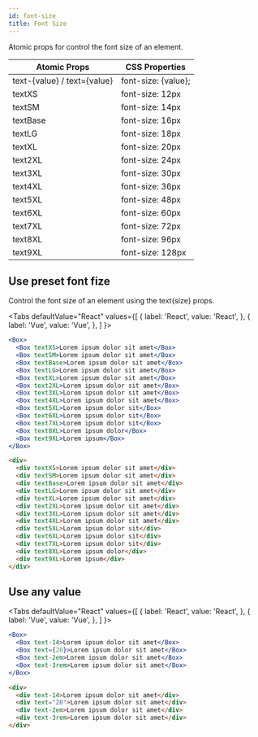 ```yaml
---
id: font-size
title: Font Size
---
```



Atomic props for control the font size of an element.

| Atomic Props                | CSS Properties      |
| --------------------------- | ------------------- |
| text-{value} / text={value} | font-size: {value}; |
| textXS                      | font-size: 12px     |
| textSM                      | font-size: 14px     |
| textBase                    | font-size: 16px     |
| textLG                      | font-size: 18px     |
| textXL                      | font-size: 20px     |
| text2XL                     | font-size: 24px     |
| text3XL                     | font-size: 30px     |
| text4XL                     | font-size: 36px     |
| text5XL                     | font-size: 48px     |
| text6XL                     | font-size: 60px     |
| text7XL                     | font-size: 72px     |
| text8XL                     | font-size: 96px     |
| text9XL                     | font-size: 128px    |

## Use preset font fize

Control the font size of an element using the text{size} props.

<Tabs
defaultValue="React"
values={[
{ label: 'React', value: 'React', },
{ label: 'Vue', value: 'Vue', },
]
}>
<TabItem value="React">

```jsx live
<Box>
  <Box textXS>Lorem ipsum dolor sit amet</Box>
  <Box textSM>Lorem ipsum dolor sit amet</Box>
  <Box textBase>Lorem ipsum dolor sit amet</Box>
  <Box textLG>Lorem ipsum dolor sit amet</Box>
  <Box textXL>Lorem ipsum dolor sit amet</Box>
  <Box text2XL>Lorem ipsum dolor sit amet</Box>
  <Box text3XL>Lorem ipsum dolor sit amet</Box>
  <Box text4XL>Lorem ipsum dolor sit amet</Box>
  <Box text5XL>Lorem ipsum dolor sit</Box>
  <Box text6XL>Lorem ipsum dolor sit</Box>
  <Box text7XL>Lorem ipsum dolor sit</Box>
  <Box text8XL>Lorem ipsum dolor</Box>
  <Box text9XL>Lorem ipsum</Box>
</Box>
```

</TabItem>
<TabItem value="Vue">

```html
<div>
  <div textXS>Lorem ipsum dolor sit amet</div>
  <div textSM>Lorem ipsum dolor sit amet</div>
  <div textBase>Lorem ipsum dolor sit amet</div>
  <div textLG>Lorem ipsum dolor sit amet</div>
  <div textXL>Lorem ipsum dolor sit amet</div>
  <div text2XL>Lorem ipsum dolor sit amet</div>
  <div text3XL>Lorem ipsum dolor sit amet</div>
  <div text4XL>Lorem ipsum dolor sit amet</div>
  <div text5XL>Lorem ipsum dolor sit</div>
  <div text6XL>Lorem ipsum dolor sit</div>
  <div text7XL>Lorem ipsum dolor sit</div>
  <div text8XL>Lorem ipsum dolor</div>
  <div text9XL>Lorem ipsum</div>
</div>
```

</TabItem>
</Tabs>

## Use any value

<Tabs
defaultValue="React"
values={[
{ label: 'React', value: 'React', },
{ label: 'Vue', value: 'Vue', },
]
}>
<TabItem value="React">

```jsx live
<Box>
  <Box text-14>Lorem ipsum dolor sit amet</Box>
  <Box text={20}>Lorem ipsum dolor sit amet</Box>
  <Box text-2em>Lorem ipsum dolor sit amet</Box>
  <Box text-3rem>Lorem ipsum dolor sit amet</Box>
</Box>
```

</TabItem>
<TabItem value="Vue">

```html
<div>
  <div text-14>Lorem ipsum dolor sit amet</div>
  <div text="20">Lorem ipsum dolor sit amet</div>
  <div text-2em>Lorem ipsum dolor sit amet</div>
  <div text-3rem>Lorem ipsum dolor sit amet</div>
</div>
```

</TabItem>
</Tabs>
